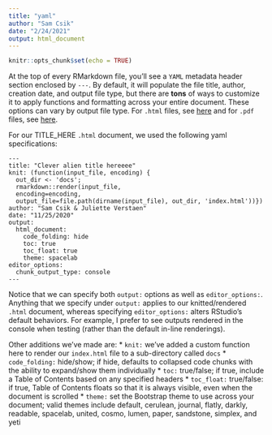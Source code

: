 ```yaml
---
title: "yaml"
author: "Sam Csik"
date: "2/24/2021"
output: html_document
---
```


```r
knitr::opts_chunk$set(echo = TRUE)
```

At the top of every RMarkdown file, you'll see a `YAML` metadata header section enclosed by `---`. By default, it will populate the file title, author, creation date, and output file type, but there are **tons** of ways to customize it to apply functions and formatting across your entire document. These options can vary by output file type. For `.html` files, see [here](https://bookdown.org/yihui/rmarkdown/html-document.html) and for `.pdf` files, see [here](https://bookdown.org/yihui/rmarkdown/pdf-document.html).

For our TITLE_HERE `.html` document, we used the following yaml specifications:

```
---
title: "Clever alien title hereeee"
knit: (function(input_file, encoding) {
  out_dir <- 'docs';
  rmarkdown::render(input_file,
  encoding=encoding,
  output_file=file.path(dirname(input_file), out_dir, 'index.html'))})
author: "Sam Csik & Juliette Verstaen"
date: "11/25/2020"
output:
  html_document:
    code_folding: hide
    toc: true
    toc_float: true
    theme: spacelab
editor_options: 
  chunk_output_type: console
---
```

Notice that we can specify both `output:` options as well as `editor_options:`. Anything that we specify under `output:` applies to our knitted/rendered `.html` document, whereas specifying `editor_options:` alters RStudio's default behaviors. For example, I prefer to see outputs rendered in the console when testing (rather than the default in-line renderings).

Other additions we've made are: 
* `knit:` we've added a custom function here to render our `index.html` file to a sub-directory called `docs`
* `code_folding:` hide/show; if hide, defaults to collapsed code chunks with the ability to expand/show them individually
* `toc:` true/false; if true, include a Table of Contents based on any specified headers
* `toc_float:` true/false: if true, Table of Contents floats so that it is always visible, even when the document is scrolled
* `theme:` set the Bootstrap theme to use across your document; valid themes include default, cerulean, journal, flatly, darkly, readable, spacelab, united, cosmo, lumen, paper, sandstone, simplex, and yeti 
